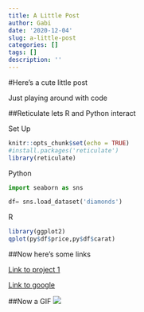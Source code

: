 ```yaml
---
title: A Little Post
author: Gabi
date: '2020-12-04'
slug: a-little-post
categories: []
tags: []
description: ''
---
```

#Here's a cute little post

Just playing around with code

##Reticulate lets R and Python interact

Set Up
```r
knitr::opts_chunk$set(echo = TRUE)
#install.packages('reticulate')
library(reticulate)
```


Python
```python
import seaborn as sns

df= sns.load_dataset('diamonds') 
```


R
```r
library(ggplot2)
qplot(py$df$price,py$df$carat)
```





##Now here's some links

[Link to project 1](projects/project1/)

[Link to google](https://www.google.com)

##Now a GIF
![](/post/2020-12-04-a-little-post_files/major.png)

